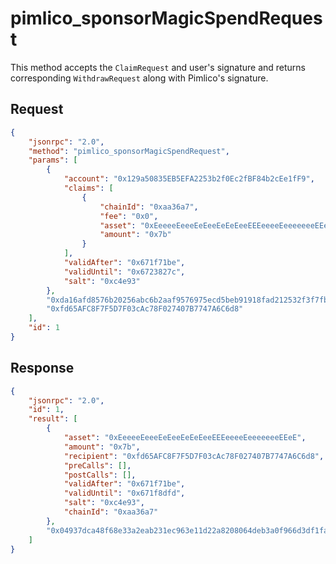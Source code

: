 # pimlico_sponsorMagicSpendRequest

This method accepts the `ClaimRequest` and user's signature and returns corresponding `WithdrawRequest` along with Pimlico's signature.

## Request

```json
{
    "jsonrpc": "2.0",
    "method": "pimlico_sponsorMagicSpendRequest",
    "params": [
        {
            "account": "0x129a50835EB5EFA2253b2f0Ec2fBF84b2cEe1fF9",
            "claims": [
                {
                    "chainId": "0xaa36a7",
                    "fee": "0x0",
                    "asset": "0xEeeeeEeeeEeEeeEeEeEeeEEEeeeeEeeeeeeeEEeE",
                    "amount": "0x7b"
                }
            ],
            "validAfter": "0x671f71be",
            "validUntil": "0x6723827c",
            "salt": "0xc4e93"
        },
        "0xda16afd8576b20256abc6b2aaf9576975ecd5beb91918fad212532f3f7fb6bd45b8a344870fda248adb9682c9fc0156f5b138507c71ea37f1344615c51ad94331b",
        "0xfd65AFC8F7F5D7F03cAc78F027407B7747A6C6d8"
    ],
    "id": 1
}
```

## Response

```json
{
    "jsonrpc": "2.0",
    "id": 1,
    "result": [
        {
            "asset": "0xEeeeeEeeeEeEeeEeEeEeeEEEeeeeEeeeeeeeEEeE",
            "amount": "0x7b",
            "recipient": "0xfd65AFC8F7F5D7F03cAc78F027407B7747A6C6d8",
            "preCalls": [],
            "postCalls": [],
            "validAfter": "0x671f71be",
            "validUntil": "0x671f8dfd",
            "salt": "0xc4e93",
            "chainId": "0xaa36a7"
        },
        "0x04937dca48f68e33a2eab231ec963e11d22a8208064deb3a0f966d3df1fa13ba59a56c29a18d57d192bdc2882a77e02a1c9384c5b29ea8e4b1558fca4691eb331b"
    ]
}
```